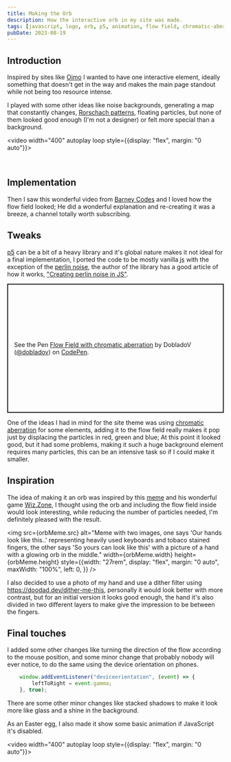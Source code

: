 ```yaml
---
title: Making the Orb
description: How the interactive orb in my site was made.
tags: [javascript, logo, orb, p5, animation, flow field, chromatic-aberration, noise, dither]
pubDate: 2023-08-19
---
```



## Introduction

Inspired by sites  like [Oimo](https://oimo.io/) I wanted to have one interactive element, ideally something that doesn't get in the way and makes the main page standout while not being too resource intense.

I played with some other ideas like noise backgrounds, generating a map that constantly changes, [Rorschach patterns](https://en.wikipedia.org/wiki/Rorschach_test), floating particles, but none of them looked good enough (I'm not a designer) or felt more special than a background.

<video width="400" autoplay loop style={{display: "flex", margin: "0 auto"}}>
  <source src={orb} type="video/webm" />
</video> 

<br/>

## Implementation

Then I saw this wonderful video from [Barney Codes](https://www.youtube.com/@BarneyCodes) and I loved how the flow field looked; He did a wonderful explanation and re-creating it was a breeze, a channel totally worth subscribing.

<YoutubeVideo videoId="sZBfLgfsvSk" videoTitle="Easy Perlin Noise Flow Fields" />

## Tweaks

[p5](https://p5js.org/) can be a bit of a heavy library and it's global nature makes it not ideal for a final implementation, I ported the code to be mostly vanilla <abbr title="JavaScript">js</abbr> with the exception of the [perlin noise](https://github.com/josephg/noisejs), the author of the library has a good article of how it works, ["Creating perlin noise in JS"](https://joeiddon.github.io/projects/javascript/perlin.html).

<p class="codepen" data-height="300" data-theme-id="dark" data-default-tab="js,result" data-slug-hash="dyQBGMG" data-preview="true" data-user="dobladov" style="height: 300px; box-sizing: border-box; display: flex; align-items: center; justify-content: center; border: 2px solid; margin: 1em 0; padding: 1em;">
  <span>See the Pen <a href="https://codepen.io/dobladov/pen/dyQBGMG">
  Flow Field with chromatic aberration</a> by DobladoV (<a href="https://codepen.io/dobladov">@dobladov</a>)
  on <a href="https://codepen.io">CodePen</a>.</span>
</p>
<script async src="https://cpwebassets.codepen.io/assets/embed/ei.js"></script>

One of the ideas I had in mind for the site theme was using [chromatic aberration](https://en.wikipedia.org/wiki/Chromatic_aberration) for some elements, adding it to the flow field really makes it pop just by displacing the particles in red, green and blue; At this point it looked good, but it had some problems, making it such a huge background element requires many particles, this can be an intensive task so if I could make it smaller.

## Inspiration

The idea of making it an orb was inspired by this [meme](https://twitter.com/wiz_mud/status/1687956508531679232) and his wonderful game [Wiz.Zone](http://wiz.zone), I thought using the orb and including the flow field inside would look interesting, while reducing the number of particles needed, I'm definitely pleased with the result.

<img
  src={orbMeme.src}
  alt="Meme with two images, one says 'Our hands look like this..' representing heavily used keyboards and tobaco stained fingers, the other says 'So yours can look like this' with a picture of a hand with a glowing orb in the middle."
  width={orbMeme.width}
  height={orbMeme.height}
  style={{width: "27rem",
    display: "flex",
    margin: "0 auto",
    maxWidth: "100%",
    left: 0,
  }}
/>

I also decided to use a photo of my hand and use a dither filter using https://doodad.dev/dither-me-this, personally it would look better with more contrast, but for an initial version it looks good enough, the hand it's also divided in two different layers to make give the impression to be between the fingers.

## Final touches

I added some other changes like turning the direction of the flow according to the mouse position, and some minor change that probably nobody will ever notice, to do the same using the device orientation on phones.

```javascript
    window.addEventListener("deviceorientation", (event) => {   
        leftToRight = event.gamma;
    }, true);
```

There are some other minor changes like stacked shadows to make it look more like glass and a shine in the background.

As an Easter egg, I also made it show some basic animation if JavaScript it's disabled.

<video width="400" autoplay loop style={{display: "flex", margin: "0 auto"}}>
  <source src={noJsOrb} type="video/webm" />
</video> 
